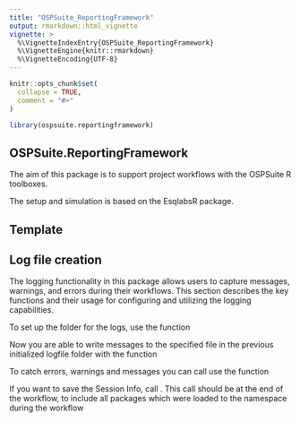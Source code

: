 ```yaml
---
title: "OSPSuite_ReportingFramework"
output: rmarkdown::html_vignette
vignette: >
  %\VignetteIndexEntry{OSPSuite_ReportingFramework}
  %\VignetteEngine{knitr::rmarkdown}
  %\VignetteEncoding{UTF-8}
---
```


```r
knitr::opts_chunk$set(
  collapse = TRUE,
  comment = "#>"
)
```

```r
library(ospsuite.reportingframework)
```

## OSPSuite.ReportingFramework

The aim of this package is to support project workflows with the OSPSuite R toolboxes.

The setup and simulation is based on the EsqlabsR package.

## Template



##  Log file creation

The logging functionality in this package allows users to capture messages, warnings, and errors during their workflows. This section describes the key functions and their usage for configuring and utilizing the logging capabilities.

To set up the folder for the logs, use the function \code{\link[OSPSuite.ReportingFramework]{initLogfunction}}

Now you are able to write messages to the specified file in the previous initialized logfile folder with the function \code{\link[OSPSuite.ReportingFramework]{writeToLog}}

To catch errors, warnings and messages you can call use the function \code{\link[OSPSuite.ReportingFramework]{logCatch}}

If you want to save the Session Info, call \code{\link[OSPSuite.ReportingFramework]{saveSessionInfo}}.
This call should be at the end of the workflow, to include all packages which were loaded to the namespace during the workflow



